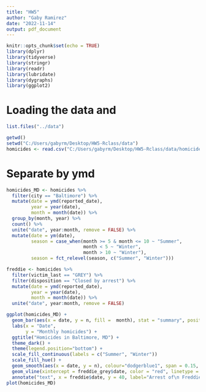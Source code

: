 ```yaml
---
title: "HW5"
author: "Gaby Ramirez"
date: "2022-11-14"
output: pdf_document
---
```


```r
knitr::opts_chunk$set(echo = TRUE)
library(dplyr)
library(tidyverse)
library(stringr)
library(readr)
library(lubridate)
library(dygraphs)
library(ggplot2)
```

# Loading the data and 
```r
list.files("../data")

getwd()
setwd("C:/Users/gabyrm/Desktop/HW5-Rclass/data")
homicides <- read.csv("C:/Users/gabyrm/Desktop/HW5-Rclass/data/homicide-data.csv")
```

# Separate by ymd 

```r
homicides_MD <- homicides %>% 
  filter(city == "Baltimore") %>% 
  mutate(date = ymd(reported_date),
         year = year(date),
         month = month(date)) %>% 
  group_by(month, year) %>% 
  count() %>% 
  unite("date", year:month, remove = FALSE) %>% 
  mutate(date = ym(date),
         season = case_when(month >= 5 & month <= 10 ~ "Summer",
                            month < 5 ~ "Winter",
                            month > 10 ~ "Winter"),
         season = fct_relevel(season, c("Summer", "Winter")))
```


```r
freddie <- homicides %>% 
  filter(victim_last == "GREY") %>% 
  filter(disposition == "Closed by arrest") %>% 
  mutate(date = ymd(reported_date),
         year = year(date),
         month = month(date)) %>% 
  unite("date", year:month, remove = FALSE)
```


```r
ggplot(homicides_MD) +
  geom_bar(aes(x = date, y = n, fill =  month), stat = "summary", position = "dodge2") +
  labs(x = "Date",
       y = "Monthly homicides") +
  ggtitle("Homicides in Baltimore, MD") +
  theme_dark() +
  theme(legend.position="bottom") +
  scale_fill_continuous(labels = c("Summer", "Winter"))
  scale_fill_hue() +
  geom_smooth(aes(x = date, y = n), colour="dodgerblue1", span = 0.15, se = FALSE, size = 2) +
  geom_vline(xintercept = freddie_grey$date, color = "red", linetype = "longdash", size = 2) +
  annotate("text", x = freddie$date, y = 40, label="Arrest of\n Freddie Gray", hjust = 1.1, size = 8, color = "white") 
plot(homicides_MD)
```


